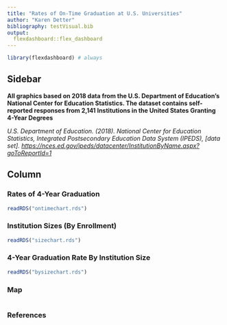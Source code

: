 ```yaml
---
title: "Rates of On-Time Graduation at U.S. Universities"
author: "Karen Detter"
bibliography: testVisual.bib
output: 
  flexdashboard::flex_dashboard
---
```


```r
library(flexdashboard) # always
```

## Sidebar {.sidebar}

**All graphics based on 2018 data from the U.S. Department of Education's National Center for Education Statistics. The dataset contains self-reported responses from 2,141 Institutions in the United States Granting 4-Year Degrees**


*U.S. Department of Education. (2018). National Center for Education Statistics, Integrated Postsecondary Education Data System (IPEDS), [data set]. <https://nces.ed.gov/ipeds/datacenter/InstitutionByName.aspx?goToReportId=1>*


## Column {.tabset .tabset-fade}

### Rates of 4-Year Graduation

```r
readRDS("ontimechart.rds")
```

### Institution Sizes (By Enrollment)

```r
readRDS("sizechart.rds")
```

### 4-Year Graduation Rate By Institution Size

```r
readRDS("bysizechart.rds")
```

### Map

```r

```

### References


